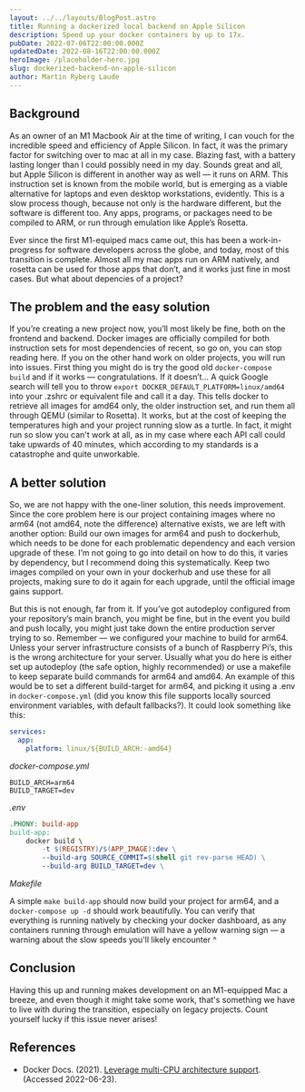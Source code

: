 ```yaml
---
layout: ../../layouts/BlogPost.astro
title: Running a dockerized local backend on Apple Silicon
description: Speed up your docker containers by up to 17x.
pubDate: 2022-07-06T22:00:00.000Z
updatedDate: 2022-08-16T22:00:00.000Z
heroImage: /placeholder-hero.jpg
slug: dockerized-backend-on-apple-silicon
author: Martin Ryberg Laude
---
```


## Background

As an owner of an M1 Macbook Air at the time of writing, I can vouch for the incredible speed and efficiency of Apple Silicon. In fact, it was the primary factor for switching over to mac at all in my case. Blazing fast, with a battery lasting longer than I could possibly need in my day. Sounds great and all, but Apple Silicon is different in another way as well — it runs on ARM. This instruction set is known from the mobile world, but is emerging as a viable alternative for laptops and even desktop workstations, evidently. This is a slow process though, because not only is the hardware different, but the software is different too. Any apps, programs, or packages need to be compiled to ARM, or run through emulation like Apple’s Rosetta.

Ever since the first M1-equiped macs came out, this has been a work-in-progress for software developers across the globe, and today, most of this transition is complete. Almost all my mac apps run on ARM natively, and rosetta can be used for those apps that don’t, and it works just fine in most cases. But what about depencies of a project?

## The problem and the easy solution

If you’re creating a new project now, you’ll most likely be fine, both on the frontend and backend. Docker images are officially compiled for both instruction sets for most dependencies of recent, so go on, you can stop reading here. If you on the other hand work on older projects, you will run into issues. First thing you might do is try the good old `docker-compose build` and if it works — congratulations. If it doesn’t... A quick Google search will tell you to throw `export DOCKER_DEFAULT_PLATFORM=linux/amd64` into your .zshrc or equivalent file and call it a day. This tells docker to retrieve all images for amd64 only, the older instruction set, and run them all through QEMU (similar to Rosetta). It works, but at the cost of keeping the temperatures high and your project running slow as a turtle. In fact, it might run so slow you can't work at all, as in my case where each API call could take upwards of 40 minutes, which according to my standards is a catastrophe and quite unworkable.

## A better solution

So, we are not happy with the one-liner solution, this needs improvement. Since the core problem here is our project containing images where no arm64 (not amd64, note the difference) alternative exists, we are left with another option: Build our own images for arm64 and push to dockerhub, which needs to be done for each problematic dependency and each version upgrade of these. I’m not going to go into detail on how to do this, it varies by dependency, but I recommend doing this systematically. Keep two images compiled on your own in your dockerhub and use these for all projects, making sure to do it again for each upgrade, until the official image gains support.

But this is not enough, far from it. If you’ve got autodeploy configured from your repository’s main branch, you might be fine, but in the event you build and push locally, you might just take down the entire production server trying to so. Remember — we configured your machine to build for arm64. Unless your server infrastructure consists of a bunch of Raspberry Pi’s, this is the wrong architecture for your server. Usually what you do here is either set up autodeploy (the safe option, highly recommended) or use a makefile to keep separate build commands for arm64 and amd64. An example of this would be to set a different build-target for arm64, and picking it using a .env in `docker-compose.yml` (did you know this file supports locally sourced environment variables, with default fallbacks?). It could look something like this:

```yaml
services:
  app:
    platform: linux/${BUILD_ARCH:-amd64}
```
*docker-compose.yml*

```env
BUILD_ARCH=arm64
BUILD_TARGET=dev
```
*.env*

```makefile
.PHONY: build-app
build-app:
	docker build \
		-t $(REGISTRY)/$(APP_IMAGE):dev \
		--build-arg SOURCE_COMMIT=$(shell git rev-parse HEAD) \
		--build-arg BUILD_TARGET=dev \
```
*Makefile*

A simple `make build-app` should now build your project for arm64, and a `docker-compose up -d` should work beautifully. You can verify that everything is running natively by checking your docker dashboard, as any containers running through emulation will have a yellow warning sign — a warning about the slow speeds you'll likely encounter ^

## Conclusion

Having this up and running makes development on an M1-equipped Mac a breeze, and even though it might take some work, that's something we have to live with during the transition, especially on legacy projects. Count yourself lucky if this issue never arises!

## References

- Docker Docs. (2021). [Leverage multi-CPU architecture support](https://docs.docker.com/desktop/multi-arch/). (Accessed 2022-06-23).